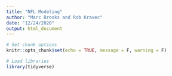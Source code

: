 ```yaml
---
title: "NFL Modeling"
author: "Marc Brooks and Rob Kravec"
date: "12/24/2020"
output: html_document
---
```


```r
# Set chunk options
knitr::opts_chunk$set(echo = TRUE, message = F, warning = F)

# Load libraries
library(tidyverse)
```
